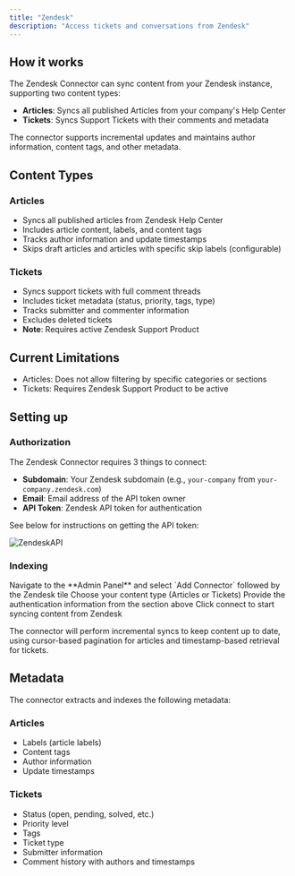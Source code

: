 ```yaml
---
title: "Zendesk"
description: "Access tickets and conversations from Zendesk"
---
```


## How it works

The Zendesk Connector can sync content from your Zendesk instance, supporting two content types:

- **Articles**: Syncs all published Articles from your company's Help Center
- **Tickets**: Syncs Support Tickets with their comments and metadata

The connector supports incremental updates and maintains author information, content tags, and other metadata.

## Content Types

### Articles

- Syncs all published articles from Zendesk Help Center
- Includes article content, labels, and content tags
- Tracks author information and update timestamps
- Skips draft articles and articles with specific skip labels (configurable)

### Tickets

- Syncs support tickets with full comment threads
- Includes ticket metadata (status, priority, tags, type)
- Tracks submitter and commenter information
- Excludes deleted tickets
- **Note**: Requires active Zendesk Support Product

## Current Limitations

- Articles: Does not allow filtering by specific categories or sections
- Tickets: Requires Zendesk Support Product to be active

## Setting up

### Authorization

The Zendesk Connector requires 3 things to connect:
- **Subdomain**: Your Zendesk subdomain (e.g., `your-company` from `your-company.zendesk.com`)
- **Email**: Email address of the API token owner
- **API Token**: Zendesk API token for authentication

See below for instructions on getting the API token:

![ZendeskAPI](/assets/images/connectors/zendesk/ZendeskAPI.gif)

### Indexing

<Steps>
  <Step title="Add Zendesk connector">
    Navigate to the **Admin Panel** and select `Add Connector` followed by the Zendesk tile
  </Step>

  <Step title="Choose content type">
    Choose your content type (Articles or Tickets)
  </Step>

  <Step title="Provide authentication">
    Provide the authentication information from the section above
  </Step>

  <Step title="Start syncing">
    Click connect to start syncing content from Zendesk
  </Step>
</Steps>

The connector will perform incremental syncs to keep content up to date,
using cursor-based pagination for articles and timestamp-based retrieval for tickets.

## Metadata

The connector extracts and indexes the following metadata:

### Articles

- Labels (article labels)
- Content tags
- Author information
- Update timestamps

### Tickets

- Status (open, pending, solved, etc.)
- Priority level
- Tags
- Ticket type
- Submitter information
- Comment history with authors and timestamps
